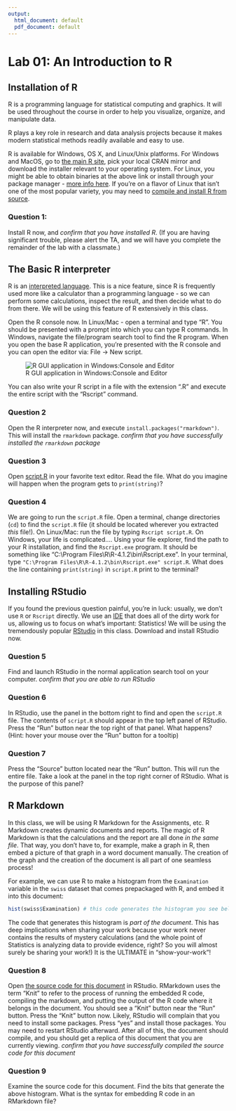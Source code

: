 ```yaml
---
output:
  html_document: default
  pdf_document: default
---
```

# Lab 01: An Introduction to R

## Installation of R

R is a programming language for statistical computing and graphics. It will be used throughout the course in order to help you visualize, organize, and manipulate data.

R plays a key role in research and data analysis projects because it makes modern statistical methods readily available and easy to use.

R is available for Windows, OS X, and Linux/Unix platforms. For Windows and MacOS, go to [the main R site](http://www.rproject.org/), pick your local CRAN mirror and download the installer relevant to your operating system. For Linux, you might be able to obtain binaries at the above link or install through your package manager - [more info here](https://cran.r-project.org/doc/manuals/r-release/R-FAQ.html#Are-there-Unix_002dlike-binaries-for-R_003f). If you're on a flavor of Linux that isn't one of the most popular variety, you may need to [compile and install R from source](https://cran.r-project.org/doc/manuals/r-release/R-admin.html#Installing-R-under-Unix_002dalikes).

### Question 1:
  Install R now, and *confirm that you have installed R*.
  (If you are having significant trouble, please alert the TA, and we will have you complete the remainder of the lab with a classmate.)

## The Basic R interpreter

R is an [interpreted language](https://en.wikipedia.org/wiki/Interpreter_(computing)). This is a nice feature, since R is frequently used more like a calculator than a programming language - so we can perform some calculations, inspect the result, and then decide what to do from there. We will be using this feature of R extensively in this class.

Open the R console now.  In Linux/Mac - open a terminal and type "R".  You should be presented with a prompt into which you can type R commands.  In Windows, navigate the file/program search tool to find the R program.  When you open the base R application, you're presented with the R console and you can open the editor via: File $\rightarrow$ New script. 

![R GUI application in Windows:Console and Editor](https://linkpicture.com/q/R-tutorial-pic-1.png)

You can also write your R script in a file with the extension ".R" and execute the entire script with the "Rscript" command.

### Question 2
  Open the R interpreter now, and execute `install.packages("rmarkdown")`.  This will install the `rmarkdown` package.  *confirm that you have successfully installed the `rmarkdown` package*
  
### Question 3
  Open [script.R](./script.R) in your favorite text editor.  Read the file.  What do you imagine will happen when the program gets to `print(string)`?
  
### Question 4
  We are going to run the `script.R` file.  Open a terminal, change directories (`cd`) to find the `script.R` file (it should be located wherever you extracted *this* file!).  On Linux/Mac: run the file by typing `Rscript script.R`.  On Windows, your life is complicated....  Using your file explorer, find the path to your R installation, and find the `Rscript.exe` program.  It should be something like "C:\\Program Files\\R\\R-4.1.2\\bin\\Rscript.exe".  In your terminal, type `"C:\Program Files\R\R-4.1.2\bin\Rscript.exe" script.R`.  What does the line containing `print(string)` in `script.R` print to the terminal?

## Installing RStudio

If you found the previous question painful, you're in luck: usually, we don't use `R` or `Rscript` directly.  We use an [IDE](https://en.wikipedia.org/wiki/Integrated_development_environment) that does all of the dirty work for us, allowing us to focus on what's important: Statistics!  We will be using the tremendously popular [RStudio](https://www.rstudio.com/products/rstudio/download/#download) in this class.  Download and install RStudio now.

### Question 5
  Find and launch RStudio in the normal application search tool on your computer.  *confirm that you are able to run RStudio*
  
### Question 6
  In RStudio, use the panel in the bottom right to find and open the `script.R` file.  The contents of `script.R` should appear in the top left panel of RStudio.  Press the "Run" button near the top right of that panel.  What happens?  (Hint: hover your mouse over the "Run" button for a tooltip)
  
### Question 7
  Press the "Source" button located near the "Run" button.  This will run the entire file.  Take a look at the panel in the top right corner of RStudio.  What is the purpose of this panel?
  
## R Markdown

In this class, we will be using R Markdown for the Assignments, etc.  R Markdown creates dynamic documents and reports. The magic of R Markdown is that the calculations and the report are all done *in the same file*.  That way, you don't have to, for example, make a graph in R, then embed a picture of that graph in a word document manually.  The creation of the graph and the creation of the document is all part of one seamless process!

For example, we can use R to make a histogram from the `Examination` variable in the `swiss` dataset that comes prepackaged with R, and embed it into this document:

```r
hist(swiss$Examination) # this code generates the histogram you see below
```

The code that generates this histogram is *part of the document*.  This has deep implications when sharing your work because your work never contains the results of mystery calculations (and the whole point of Statistics is analyzing data to provide evidence, right?  So you will almost surely be sharing your work!)  It is the ULTIMATE in "show-your-work"!

### Question 8
  Open [the source code for this document](./Lab01_installingR_exploringR.Rmd) in RStudio. RMarkdown uses the term "Knit" to refer to the process of running the embedded R code, compiling the markdown, and putting the output of the R code where it belongs in the document.  You should see a "Knit" button near the "Run" button.  Press the "Knit" button now.  Likely, RStudio will complain that you need to install some packages. Press "yes" and install those packages. You may need to restart RStudio afterward. After all of this, the document should compile, and you should get a replica of this document that you are currently viewing.  *confirm that you have successfully compiled the source code for this document*

### Question 9
  Examine the source code for this document. Find the bits that generate the above histogram. What is the syntax for embedding R code in an RMarkdown file?